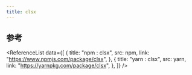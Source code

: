 ```yaml
---
title: clsx
---
```



## 参考

<ReferenceList
  data={[
    {
      title: "npm : clsx",
      src: npm,
      link: "https://www.npmjs.com/package/clsx",
    },
    {
      title: "yarn : clsx",
      src: yarn,
      link: "https://yarnpkg.com/package/clsx",
    },
  ]}
/>
